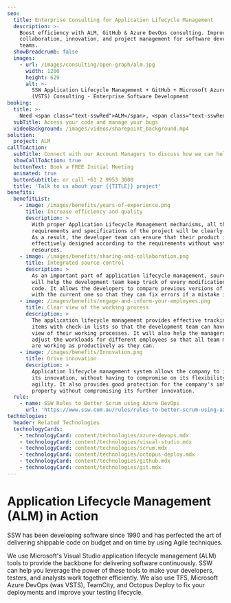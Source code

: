 ```yaml
---
seo:
  title: Enterprise Consulting for Application Lifecycle Management
  description: >-
    Boost efficiency with ALM, GitHub & Azure DevOps consulting. Improve
    collaboration, innovation, and project management for software development
    teams.
  showBreadcrumb: false
  images:
    - url: /images/consulting/open-graph/alm.jpg
      width: 1200
      height: 629
      alt: >-
        SSW Application Lifecycle Management + GitHub + Microsoft Azure DevOps
        (VSTS) Consulting - Enterprise Software Development
booking:
  title: >-
    Need <span class="text-sswRed">ALM</span>, <span class="text-sswRed">GitHub, and <span class="text-sswRed">Azure DevOps</span> consulting?
  subTitle: Access your code and manage your bugs
  videoBackground: /images/videos/sharepoint_background.mp4
solution:
  project: ALM
callToAction:
  subTitle: Connect with our Account Managers to discuss how we can help.
  showCallToAction: true
  buttonText: Book a FREE Initial Meeting
  animated: true
  buttonSubtitle: or call +61 2 9953 3000
  title: 'Talk to us about your {{TITLE}} project'
benefits:
  benefitList:
    - image: /images/benefits/years-of-experience.png
      title: Increase efficiency and quality
      description: >
        With proper Application Lifecycle Management mechanisms, all the
        requirements and specifications of the project will be clearly defined.
        As a result, the developer team can ensure that their product is
        effectively designed according to the requirements without wasting extra
        resources.
    - image: /images/benefits/sharing-and-collaboration.png
      title: Integrated source control
      description: >
        As an important part of application lifecycle management, source control
        will help the development team keep track of every modification to the
        code. It allows the developers to compare previous versions of the code
        with the current one so that they can fix errors if a mistake is made.
    - image: /images/benefits/engage-and-inform-your-employees.png
      title: Clear view of the working process
      description: >
        The application lifecycle management provides effective tracking of work
        items with check-in lists so that the development team can have a clear
        view of their working processes. It will also help the managers to
        adjust the workloads for different employees so that all team members
        are working as productively as they can.
    - image: /images/benefits/Innovation.png
      title: Drive innovation
      description: >
        Application lifecycle management system allows the company to increase
        its innovation, without having to compromise on its flexibility or
        agility. It also provides good protection for the company's intellectual
        property without compromising its further innovation.
  rule:
    - name: SSW Rules to Better Scrum using Azure DevOps
      url: 'https://www.ssw.com.au/rules/rules-to-better-scrum-using-azure-devops'
technologies:
  header: Related Technologies
  technologyCards:
    - technologyCard: content/technologies/azure-devops.mdx
    - technologyCard: content/technologies/visual-studio.mdx
    - technologyCard: content/technologies/scrum.mdx
    - technologyCard: content/technologies/octopus-deploy.mdx
    - technologyCard: content/technologies/github.mdx
    - technologyCard: content/technologies/git.mdx
---
```


# **Application Lifecycle Management (ALM)** in Action

<VideoEmbed url="https://www.youtube.com/watch?v=pTpJNU-czHY" caption="National Australia Day Website Upgrade Case Study - Scrum in Action" duration="3 mins" />

SSW has been developing software since 1990 and has perfected the art of delivering shippable code on budget and on time by using Agile techniques.

We use Microsoft's Visual Studio application lifecycle management (ALM) tools to provide the backbone for delivering software continuously. SSW can help you leverage the power of these tools to make your developers, testers, and analysts work together efficiently. We also use TFS, Microsoft Azure DevOps (was VSTS), TeamCity, and Octopus Deploy to fix your deployments and improve your testing lifecycle.
